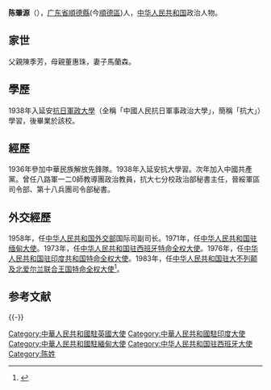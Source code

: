 '''陈肇源'''（{{bd|1918年|||catIdx=}}），[[广东省|广东省]][[順德縣|順德縣]](今[[順德區|順德區]])人，[[中华人民共和国|中华人民共和国]]政治人物。

==家世==
父親陳季芳，母親董惠珠，妻子馬蘭森。

==學歷==
1938年入延安[[抗日軍政大學|抗日軍政大學]]（全稱「中國人民抗日軍事政治大學」，簡稱「抗大」）學習，後畢業於該校。

==經歷==
1936年參加中華民族解放先鋒隊。1938年入延安抗大學習。次年加入中國共產黨。曾任八路軍一二0師教導團政治教員，抗大七分校政治部秘書主任，晉綏軍區司令部、第十八兵團司令部秘書。

==外交經歷==
1958年，任[[中华人民共和国外交部|中华人民共和国外交部]]国际司副司长。1971年，任[[中国驻缅甸大使列表|中华人民共和国驻缅甸大使]]。1973年，任[[中国驻西班牙大使列表|中华人民共和国驻西班牙特命全权大使]]。1976年，任[[中国驻印度大使列表|中华人民共和国驻印度共和国特命全权大使]]。1983年，任[[中华人民共和国驻英国大使|中华人民共和国驻大不列颠及北爱尔兰联合王国特命全权大使]]<ref>{{cite web|title=陈肇源大使（1983-1985）|url=http://www.chinese-embassy.org.uk/chn/zhong/t229770.htm|publisher=中华人民共和国驻大不列颠及北爱尔兰联合王国大使馆|accessdate=2012-02-18|archive-date=2009-11-11|archive-url=https://web.archive.org/web/20091111211054/http://www.chinese-embassy.org.uk/chn/zhong/t229770.htm|dead-url=no}}</ref>。

==参考文献==
{{reflist}}
{{-}}
{{start box}}
{{s-dip}}
{{succession box|[[耿飚|耿飚]]|[[葉成章|葉成章]]|[[中国驻缅甸大使列表|中华人民共和国驻缅甸大使]]|1971年3月－1973年5月}}
{{succession box|首任|[[馬牧鳴|馬牧鳴]]|[[中国驻西班牙大使列表|中华人民共和国驻西班牙大使]]|1973年9月－1976年7月}}
{{succession box|[[潘自力|潘自力]]|[[申健|申健]]|[[中國駐印度大使列表|中華人民共和國駐印度大使]]|1976年9月－1979年12月}}
{{succession box|[[柯华_(外交官)|柯华]]|[[胡定一_(外交官)|胡定一]]|[[中國駐英國大使列表|中华人民共和国駐英國大使]]|1983年4月－1985年3月}}
{{end box}}
{{中国政治人物小作品}}
[[Category:中華人民共和國駐英國大使|Category:中華人民共和國駐英國大使]]
[[Category:中華人民共和國駐印度大使|Category:中華人民共和國駐印度大使]]
[[Category:中華人民共和國駐緬甸大使|Category:中華人民共和國駐緬甸大使]]
[[Category:中华人民共和国驻西班牙大使|Category:中华人民共和国驻西班牙大使]]
[[Category:陈姓|Category:陈姓]]